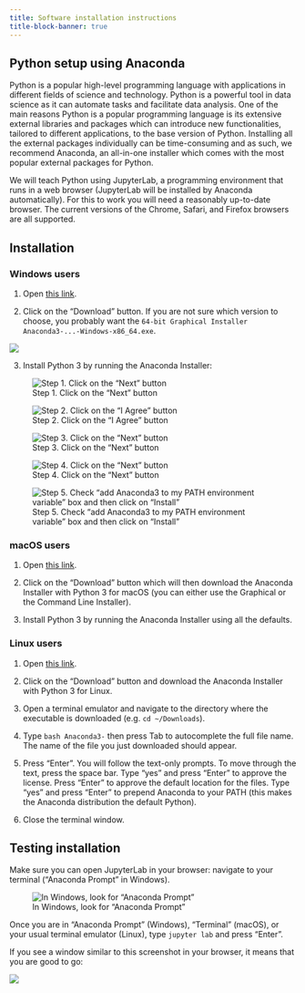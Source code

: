 ```yaml
---
title: Software installation instructions
title-block-banner: true
---
```


## Python setup using Anaconda

Python is a popular high-level programming language with applications in different fields of science and technology. Python is a powerful tool in data science as it can automate tasks and facilitate data analysis. One of the main reasons Python is a popular programming language is its extensive external libraries and packages which can introduce new functionalities, tailored to different applications, to the base version of Python. Installing all the external packages individually can be time-consuming and as such, we recommend Anaconda, an all-in-one installer which comes with the most popular external packages for Python.

We will teach Python using JupyterLab, a programming environment that runs in a web browser (JupyterLab will be installed by Anaconda automatically). For this to work you will need a reasonably up-to-date browser. The current versions of the Chrome, Safari, and Firefox browsers are all supported.

## Installation

### Windows users

1. Open [this link](https://www.anaconda.com/products/individual#download-section).

2. Click on the "Download" button. If you are not sure which version to choose, you probably want the `64-bit Graphical Installer Anaconda3-...-Windows-x86_64.exe`.

![](img/download.png){fig-align="center"}

3. Install Python 3 by running the Anaconda Installer:

![Step 1. Click on the "Next" button](img/install1.png)

![Step 2. Click on the "I Agree" button](img/install2.png)

![Step 3. Click on the "Next" button](img/install3.png)

![Step 4. Click on the "Next" button](img/install4.png)

![Step 5. Check "add Anaconda3 to my PATH environment variable" box and then click on "Install"](img/install5.png)

### macOS users

1. Open [this link](https://www.anaconda.com/products/individual#download-section).

2. Click on the "Download" button which will then download the Anaconda Installer with Python 3 for macOS (you can either use the Graphical or the Command Line Installer).

3. Install Python 3 by running the Anaconda Installer using all the defaults.

### Linux users

1. Open [this link](https://www.anaconda.com/products/individual#download-section).

2. Click on the "Download" button and download the Anaconda Installer with Python 3 for Linux.

3. Open a terminal emulator and navigate to the directory where the executable is downloaded (e.g. `cd ~/Downloads`).

4. Type `bash Anaconda3-` then press Tab to autocomplete the full file name. The name of the file you just downloaded should appear.

5. Press "Enter". You will follow the text-only prompts. To move through the text, press the space bar. Type "yes" and press "Enter" to approve the license. Press "Enter" to approve the default location for the files. Type "yes" and press "Enter" to prepend Anaconda to your PATH (this makes the Anaconda distribution the default Python).

6. Close the terminal window.

## Testing installation

Make sure you can open JupyterLab in your browser: navigate to your terminal ("Anaconda Prompt" in Windows).

![In Windows, look for "Anaconda Prompt"](img/install6.png)

Once you are in "Anaconda Prompt" (Windows), "Terminal" (macOS), or your usual terminal emulator (Linux), type `jupyter lab` and press "Enter".

If you see a window similar to this screenshot in your browser, it means that you are good to go:

![](img/install7.png){fig-align="center"}
